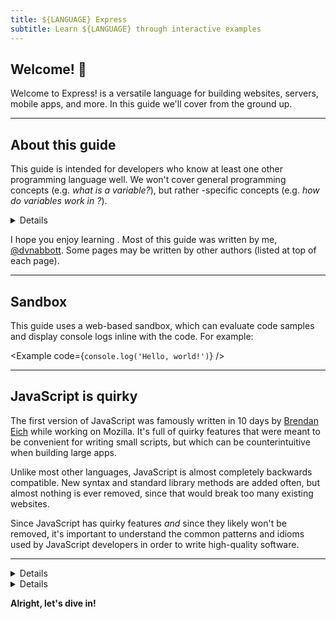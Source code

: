 ```yaml
---
title: ${LANGUAGE} Express
subtitle: Learn ${LANGUAGE} through interactive examples
---
```


## Welcome! 👋

Welcome to <LanguageName /> Express! <LanguageName /> is a versatile language for building websites, servers, mobile apps, and more. In this guide we'll cover <LanguageName /> from the ground up.

---

## About this guide

This guide is intended for developers who know at least one other programming language well. We won't cover general programming concepts (e.g. _what is a variable?_), but rather <LanguageName />-specific concepts (e.g. _how do variables work in <LanguageName />?_).<Details condition={IS_TYPESCRIPT}> Since TypeScript is an extension of JavaScript, we'll be covering both together in this guide. If you'd prefer to learn non-typed JavaScript, instead head to the JavaScript-only flavor of this site, [JavaScript Express](https://www.javascript.express).</Details>

I hope you enjoy learning <LanguageName />. Most of this guide was written by me, [@dvnabbott](https://twitter.com/dvnabbott). Some pages may be written by other authors (listed at top of each page).

---

## Sandbox

This guide uses a web-based <LanguageName /> sandbox, which can evaluate <LanguageName /> code samples and display console logs inline with the code. For example:

<Example
  code={`console.log('Hello, world!')`}
/>

---

## JavaScript is quirky

The first version of JavaScript was famously written in 10 days by [Brendan Eich](https://en.wikipedia.org/wiki/Brendan_Eich) while working on Mozilla. It's full of quirky features that were meant to be convenient for writing small scripts, but which can be counterintuitive when building large apps. 

Unlike most other languages, JavaScript is almost completely backwards compatible. New syntax and standard library methods are added often, but almost nothing is ever removed, since that would break too many existing websites.

Since JavaScript has quirky features _and_ since they likely won't be removed, it's important to understand the common patterns and idioms used by JavaScript developers in order to write high-quality software.

---

<Details condition={IS_TYPESCRIPT}>
  <h2>TypeScript</h2>
  <p>JavaScript is <em>dynamically typed</em>, which means that type checking happens at runtime. This is convenient for small scripts, but for large apps it's often helpful to have type checking at compile-time.</p>
  <p>TypeScript is a language that extends JavaScript, adding syntax for type declarations and annotations. The TypeScript compiler can then perform compile-time type checking, before transforming the TypeScript code into JavaScript.</p>
</Details>

<Details condition={IS_JAVASCRIPT}>
  <h2>Dynamic Typing</h2>
  <p>JavaScript is <em>dynamically typed</em>, which means that type checking happens at runtime. Many developers see this as one of JavaScript's strengths. Some, however, prefer to have compile-time type checking. If you'd prefer compile-time type checking, consider heading to the TypeScript flavor of this site, <a href="https://www.typescript.express">TypeScript Express</a>. If you're not sure what which to use, I recommend continuing here with regular JavaScript for now.</p>
</Details>

<p><strong>Alright, let's dive in!</strong></p>